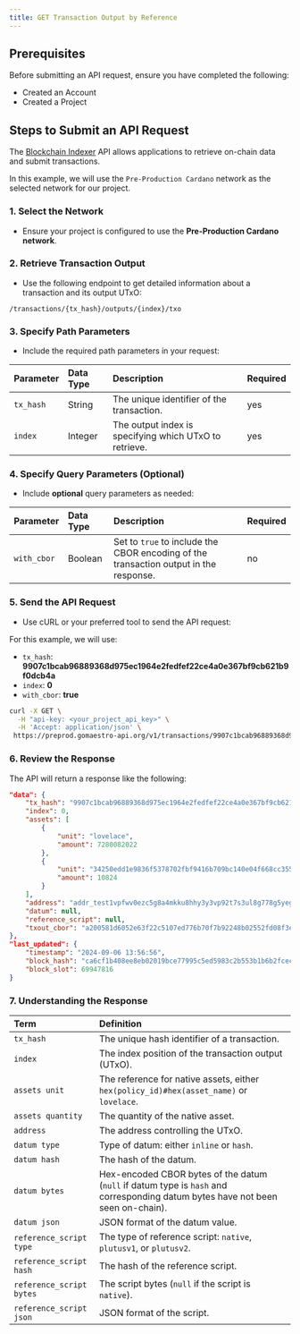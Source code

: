 ```yaml
---
title: GET Transaction Output by Reference
---
```


## Prerequisites

Before submitting an API request, ensure you have completed the following:

- Created an Account
- Created a Project


## Steps to Submit an API Request

The [Blockchain Indexer]() API allows applications to retrieve on-chain data and submit transactions.

In this example, we will use the `Pre-Production Cardano` network as the selected network for our project.


### 1. Select the Network

- Ensure your project is configured to use the **Pre-Production Cardano network**.


### 2. Retrieve Transaction Output

- Use the following endpoint to get detailed information about a transaction and its output UTxO:

```
/transactions/{tx_hash}/outputs/{index}/txo
```


### 3. Specify Path Parameters

- Include the required path parameters in your request:

| Parameter | Data Type | Description                                            | Required |
| :-------- | :-------- | :----------------------------------------------------- | :------- |
| `tx_hash` | String    | The unique identifier of the transaction.              | yes      |
| `index`   | Integer   | The output index is specifying which UTxO to retrieve. | yes      |


### 4. Specify Query Parameters (Optional)

- Include **optional** query parameters as needed:

| Parameter   | Data Type | Description                                                                           | Required |
| :---------- | :-------- | :------------------------------------------------------------------------------------ | :------- |
| `with_cbor` | Boolean   | Set to `true` to include the CBOR encoding of the transaction output in the response. | no       |


### 5. Send the API Request

- Use cURL or your preferred tool to send the API request:

For this example, we will use:

- `tx_hash`: **9907c1bcab96889368d975ec1964e2fedfef22ce4a0e367bf9cb621b9f0dcb4a**
- `index`: **0**
- `with_cbor`: **true**



```bash
curl -X GET \
  -H "api-key: <your_project_api_key>" \
  -H 'Accept: application/json' \
 https://preprod.gomaestro-api.org/v1/transactions/9907c1bcab96889368d975ec1964e2fedfef22ce4a0e367bf9cb621b9f0dcb4a/outputs/0/txo?resolve_datums=true&with_cbor=true

```


### 6. Review the Response

The API will return a response like the following:

```json
"data": {
    "tx_hash": "9907c1bcab96889368d975ec1964e2fedfef22ce4a0e367bf9cb621b9f0dcb4a",
    "index": 0,
    "assets": [
        {
            "unit": "lovelace",
            "amount": 7280082022
        },
        {
            "unit": "34250edd1e9836f5378702fbf9416b709bc140e04f668cc3552085184154414441636f696e",
            "amount": 10824
        }
    ],
    "address": "addr_test1vpfwv0ezc5g8a4mkku8hhy3y3vp92t7s3ul8g778g5yegsgalc6gc",
    "datum": null,
    "reference_script": null,
    "txout_cbor": "a200581d6052e63f22c5107ed776b70f7b92248b02552fd08f3e747bc74509944101821b00000001b1ed3c66a1581c34250edd1e9836f5378702fbf9416b709bc140e04f668cc355208518a1494154414441636f696e192a48"
},
"last_updated": {
    "timestamp": "2024-09-06 13:56:56",
    "block_hash": "ca6cf1b408ee8eb02019bce77995c5ed5983c2b553b1b6b2fcecfaaf72d1fc59",
    "block_slot": 69947816
}
```




### 7. Understanding the Response

| **Term** | **Definition** |
| :------- | :------------- |
| `tx_hash`                | The unique hash identifier of a transaction.                                                                                    |
| `index`                  | The index position of the transaction output (UTxO).                                                                            |
| `assets unit`            | The reference for native assets, either `hex(policy_id)#hex(asset_name)` or `lovelace`.                                         |
| `assets quantity`        | The quantity of the native asset.                                                                                               |
| `address`                | The address controlling the UTxO.                                                                                               |
| `datum type`             | Type of datum: either `inline` or `hash`.                                                                                       |
| `datum hash`             | The hash of the datum.                                                                                                          |
| `datum bytes`            | Hex-encoded CBOR bytes of the datum (`null` if datum type is `hash` and corresponding datum bytes have not been seen on-chain). |
| `datum json`             | JSON format of the datum value.                                                                                                 |
| `reference_script type`  | The type of reference script: `native`, `plutusv1`, or `plutusv2`.                                                              |
| `reference_script hash`  | The hash of the reference script.                                                                                               |
| `reference_script bytes` | The script bytes (`null` if the script is `native`).                                                                            |
| `reference_script json`  | JSON format of the script.                                                                                                      |

